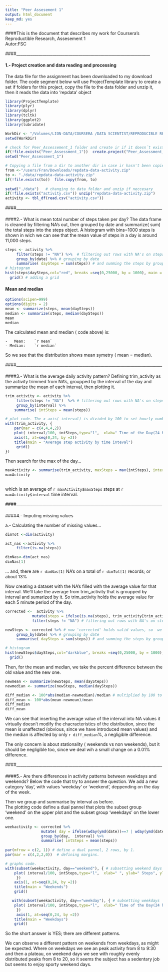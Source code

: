 ```yaml
---
title: "Peer Assesement 1"
output: html_document
keep_md: yes
---
```


####This is the document that describes my work for Coursera's Reproductible Research, Assesement 1  
Autor:FSC

####___________________________________________________________________ 

####  

#### 1.- Project creation and data reading and processing


The data file for the assignment has been downloaded to my download folder.
The code segment below will use ProjectTemplate library to create a set if folders for this project, copy the file to the data folder and unzip it, then it reads the data into 'repdata' object
```r

library(ProjectTemplate)
library(plyr)
library(dplyr)
library(tcltk)
library(ggplot2)
library(lubridate)

```


```r
WorkDir <- "/Volumes/LION-DATA/COURSERA /DATA SCIENTIST/REPRODUCIBLE RESEARCH" # work dir has to be modified to fit your system. The rest pends from it, so it should work
setwd(WorkDir)

# check for Peer_Assessement_1 folder and create ir if it doesn´t exist.
if(!file.exists("Peer_Assessment_1"))  create.project("Peer_Assessment_1")
setwd("Peer_Assessment_1")

# Copying a file from a dir to another dir in case ir hasn't been copied before
from <-"/users/Fran/Downloads/repdata-data-activity.zip"
to <- "./data/repdata-data-activity.zip"
if(!file.exists(to))  file.copy(from, to)
                                
setwd("./data")   # changing to data folder and unzip if neccesary
if(!file.exists("activity.csv")) unzip("repdata-data-activity.zip")
activity <- tbl_df(read.csv("activity.csv"))
```

####_________________________________________________________________________
    
####    

    
####2.- What is mean total number of steps taken per day?
The data frame is cleaned by filtering NA's out, then grouped by date and summarize( sum) the total steps into the steps object. 
A histogram with bins=1000 steps is shown in wich we can see that the mean value of steps in a day is around 11,000 steps.

```r
steps <- activity %>%
     filter(steps != "NA") %>%  # filtering out rows with NA's on steps
     group_by(date) %>% # grouping by date
     summarise( daySteps = sum(steps)) # and summing the steps by groupped date.
# histogram 
hist(steps$daySteps,col="red", breaks =seq(0,25000, by = 1000), main = "Total steps per day",, xlab= ("Total daily Steps"), ylab= ("Nr. of occurrences"))
  grid() # adding a grid
```

####  Mean and median  

```r
options(scipen=999)
options(digits = 2)
mean <- summarize(steps, mean(daySteps))
median <- summarize(steps, median(daySteps))
mean 
median


```
 The calculated mean and median ( code above) is:  
 
    -   Mean:    `r mean`  
    - Median:    `r median`
 
 So we see that the distribution shows  mean symetry ( mean = median). 


####_________________________________________________________________________
    
####    

    
####3.- What is the average daily activity pattern?
Defining trim_activity as the activity trimmed from NA's, groupped by the interval of the day and summarize the mean of each interval,
then plotting it.

```r
trim_activity <- activity %>%
     filter(steps != "NA")  %>% # filtering out rows with NA's on steps
     group_by(interval) %>%
    summarise( intSteps = mean(steps))

# plot code. The x axis( interval) is divided by 100 to set hourly numbers on the x-axis.
with(trim_activity, {
    par(mar = c(4,4,4,2))
    plot( interval/100, intSteps,type="l",  xlab=" Time of the Day(24 hour)", ylab=" Step activity", ylim = range(intSteps), col ="magenta", xlim = range(0:24), xaxt="n") 
    axis(1, at=seq(0,24, by =2)) 
    title(main = "Average step activity by time inteval")
     grid()
})
```


Then search for the max of the day...

```r

maxActivity <- summarise(trim_activity, maxSteps = max(intSteps), interval = substr(hm(interval[intSteps ==maxSteps]/100),1,6))
maxActivity 
           
```
which is an average of  `r maxActivity$maxSteps` steps at `r maxActivity$interval`   time interval.


####_________________________________________________________________________
    
####    

    
####4.- Imputing missing values

a.- Calculating the number of missing values...

```r
dimTot <-dim(activity)

act_nas <-activity %>%
     filter(is.na(steps))

dimNas<-dim(act_nas)
dimNas[1]

```
... and, there are  `r dimNas[1]` NA's on a total of `r dimTot[1]` records; or about 13%  
  
Now creating a dataset with the NA's filled with the average value for that interval. We'll take the average from trim_activity that is groupped by interval and sumarized by it. 
So trim_activity holds the average value for each 5 minute period of the day.
  

```r
corrected <-  activity %>%
            mutate(steps = ifelse(is.na(steps), trim_activity[trim_activity$interval == interval,]$intSteps, steps))%>% # ifelse() inserts on 'steps' the average value if the original value is NA
            filter(steps != "NA") # filtering out rows with NA's on steps ( that are redundant since we inseted the averages)

newSteps <- corrected %>% # now 'corrected' holds valid values, so  we do the same as in the 1st histogram case 
     group_by(date) %>% # grouping by date
     summarise( daySteps = sum(steps)) # and summing the steps by groupped date.

# histogram 
hist(newSteps$daySteps,col="darkblue", breaks =seq(0,25000, by = 1000), main = "Total steps per day",, xlab= ("Total daily Steps"), ylab= ("Nr. of occurences"))
  grid()
```
  
Then, for the mean and median, we take the percent difference between the old value and the new one.
```r

newmean <- summarize(newSteps, mean(daySteps))
newmedian <- summarize(newSteps, median(daySteps))

diff_median <- 100*abs(median-newmedian)/median # multiplied by 100 to get  a percent difference
diff_mean <- 100*abs(mean-newmean)/mean
diff_median
diff_mean
```
  
We can see that inserting the average value of the interval into NA values it virtually doesn't modify the chacracteristics of the distribution, since
the mean is unaffected (obvious, since we have introduced mean values) and the median is affected by only `r diff_median`%, a negligible difference.  
  
The only concern is about stationality ( weekends vs non weekends), but it should be negligible too, since we deal wih a small change on a  0.01% difference.


####_________________________________________________________________________
    
####    

    
####5.- Are there differences in activity patterns between weekdays and weekends?
Below the code that try to answer the question.
We add a new category 'day', with values 'weekday' or 'weekend', deppending on the day of the week.  
  
Then we group and summarise by interval as before.  
The plotting code define a dual pannel that plots the subset group 'weekend' on the upper plot
and the subset group 'weekdays' on the lower one.

```r
weekactivity <- corrected %>%
                mutate( day = ifelse(wday(ymd(date))==7 | wday(ymd(date))==1, "weekend", "weekday" )) %>% ## adding a day category, then grouping and summarizing
                group_by(day,  interval) %>%
                summarise( intSteps = mean(steps))
             
par(mfrow = c(2, 1)) # define a dual pannel, 2 rows, by 1.
par(mar = c(4,2,2,0))  # defining margins.

# graphs code.
with(subset(weekactivity, day=="weekend"), { # subsetting weekend days
    plot( interval/100, intSteps,type="l",  xlab=" ", ylab=" Steps", ylim = range(0:230), col ="darkmagenta", xlim = range(0:24), xaxt="n") 
     })
    axis(1, at=seq(0,24, by =2)) 
    title(main = "Weekends") 
    grid()

   with(subset(weekactivity, day=="weekday"), { # subsetting weekdays
    plot( interval/100, intSteps,type="l",  xlab=" Time of the Day(24 hour)", ylab=" Steps", ylim = range(0:230), col ="blue", xlim = range(0:24), xaxt="n") 
     })
     axis(1, at=seq(0,24, by =2)) 
    title(main = "Weekdays") 
    grid()

```
  
   
   
   
So the short answer is YES; there are different patterns.  
  
We can observe a different pattern on weekends from  weekdays, as might be expected. Where on weekdays we see an  peak activity from 8 to 9:30 and then a plateau, on weekend days we see with roughly evenly distributed peaks from 8 to 20, so it seems the subject has a sedentary job but seems to enjoy sporty weekend days.
   
   
   





